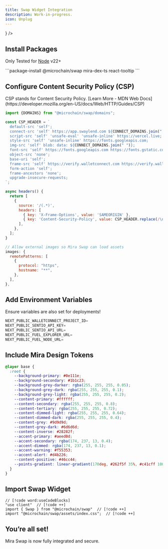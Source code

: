 ```yaml
---
title: Swap Widget Integration
description: Work-in-progress.
icon: Unplug
---
```



<Cards>
  <Card
    title="Swaylend Example"
    href="https://github.com/mira-amm/swaylend-monorepo"
    description="Implemented as a widget."
    icon={
      <img
        src="https://app.swaylend.com/_next/static/media/dark-logo.f8b6fe51.svg"
        alt="Swaylend Logo"
        width={24}
        height={24}
      />
    }
  />
</Cards>

<div className='fd-steps [&_h2]:fd-step'>

## Install Packages

<Callout type="warn">

Only Tested for [Node](https://nodejs.org) v22+

</Callout>
```package-install
@microchain/swap mira-dex-ts react-tooltip
```

## Configure Content Security Policy (CSP)

<Accordions>
  <Accordion title="What is CSP?">
    CSP stands for Content Security Policy. [Learn More - MDN Web
    Docs](https://developer.mozilla.org/en-US/docs/Web/HTTP/Guides/CSP)
  </Accordion>
</Accordions>

```js title="next.config.mjs"
import {DOMAINS} from "@microchain/swap/domains";

const CSP_HEADER = `
  default-src 'self';
  connect-src 'self' https://app.swaylend.com ${CONNECT_DOMAINS.join(" ")};
  script-src 'self' 'unsafe-eval' 'unsafe-inline' https://vercel.live;
  style-src 'self' 'unsafe-inline' https://fonts.googleapis.com;
  img-src 'self' blob: data: ${CONNECT_DOMAINS.join(" ")};
  font-src 'self' https://fonts.googleapis.com https://fonts.gstatic.com;
  object-src 'none';
  base-uri 'self';
  frame-src 'self' https://verify.walletconnect.com https://verify.walletconnect.org https://layerswap.io https://mira.ly;
  form-action 'self';
  frame-ancestors 'none';
  upgrade-insecure-requests;
`;

async headers() {
  return [
    {
      source: '/(.*)',
      headers: [
        { key: 'X-Frame-Options', value: 'SAMEORIGIN' },
        { key: 'Content-Security-Policy', value: CSP_HEADER.replace(/\n/g, '')},
      ],
    },
  ];
}

// Allow external images so Mira Swap can load assets
images: {
  remotePatterns: [
    {
      protocol: "https",
      hostname: "**",
    },
  ],
},
```

## Add Environment Variables

<Callout type="error">Ensure variables are also set for deployments!</Callout>

```typescript title=".env"
NEXT_PUBLIC_WALLETCONNECT_PROJECT_ID=
NEXT_PUBLIC_SENTIO_API_KEY=
NEXT_PUBLIC_SENTIO_API_URL=
NEXT_PUBLIC_FUEL_EXPLORER_URL=
NEXT_PUBLIC_FUEL_NODE_URL=
```

## Include Mira Design Tokens

```css title="global.css"
@layer base {
  :root {
    --background-primary: #0e111e;
    --background-secondary: #1b1c23;
    --background-grey-darker: rgba(255, 255, 255, 0.05);
    --background-grey-dark: rgba(255, 255, 255, 0.1);
    --background-grey-light: rgba(255, 255, 255, 0.2);
    --content-primary: #ffffff;
    --content-secondary: rgba(255, 255, 255, 0.8);
    --content-tertiary: rgba(255, 255, 255, 0.72);
    --content-dimmed-light: rgba(255, 255, 255, 0.64);
    --content-dimmed-dark: rgba(255, 255, 255, 0.4);
    --content-grey: #9d9d9d;
    --content-grey-dark: #6d6d6d;
    --content-inverse: #28282f;
    --accent-primary: #aeed0d;
    --accent-secondary: rgba(174, 237, 13, 0.4);
    --accent-dimmed: rgba(174, 237, 13, 0.1);
    --accent-warning: #f55353;
    --accent-alert: #d4b226;
    --content-positive: #46cc44;
    --points-gradient: linear-gradient(170deg, #262f5f 35%, #c41cff 100%);
  }
}
```

## Import Swap Widget

```tsx title="your-component.tsx"
// [!code word:useCodeBlocks]
"use client"  // [!code ++]
import { Swap } from "@microchain/swap"  // [!code ++]
import "@microchain/swap/assets/index.css";  // [!code ++]
```

## You’re all set!

Mira Swap is now fully integrated and secure.

</div>
